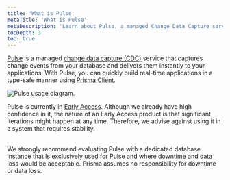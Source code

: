```yaml
---
title: 'What is Pulse'
metaTitle: 'What is Pulse'
metaDescription: 'Learn about Pulse, a managed Change Data Capture service that lets you build real-time applications with ease.'
tocDepth: 3
toc: true
---
```


<TopBlock>

[Pulse](https://www.prisma.io/data-platform/pulse) is a managed [change data capture (CDC)](https://en.wikipedia.org/wiki/Change_data_capture) service that captures change events from your database and delivers them instantly to your applications. With Pulse, you can quickly build real-time applications in a type-safe manner using [Prisma Client](/orm/prisma-client).

![Pulse usage diagram.](@site/static/images/data-platform/platform/pulse//diagram.png)

<Admonition type="warning">

Pulse is currently in [Early Access](/platform/platform-console/maturity-levels#early-access). Although we already have high confidence in it, the nature of an Early Access product is that significant iterations might happen at any time. Therefore, we advise against using it in a system that requires stability.<br /><br />

We strongly recommend evaluating Pulse with a dedicated database instance that is exclusively used for Pulse and where downtime and data loss would be acceptable. Prisma assumes no responsibility for downtime or data loss.

</Admonition>

</TopBlock>
